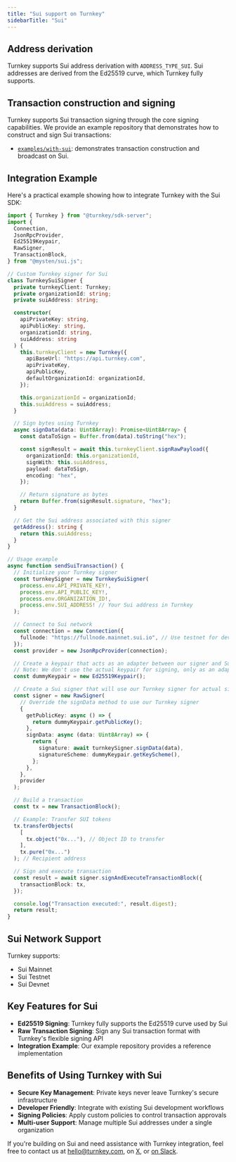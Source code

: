 ```yaml
---
title: "Sui support on Turnkey"
sidebarTitle: "Sui"
---
```


## Address derivation

Turnkey supports Sui address derivation with `ADDRESS_TYPE_SUI`. Sui addresses are derived from the Ed25519 curve, which Turnkey fully supports.

## Transaction construction and signing

Turnkey supports Sui transaction signing through the core signing capabilities. We provide an example repository that demonstrates how to construct and sign Sui transactions:

- [`examples/with-sui`](https://github.com/tkhq/sdk/tree/main/examples/with-sui): demonstrates transaction construction and broadcast on Sui.

## Integration Example

Here's a practical example showing how to integrate Turnkey with the Sui SDK:

```typescript [expandable]
import { Turnkey } from "@turnkey/sdk-server";
import {
  Connection,
  JsonRpcProvider,
  Ed25519Keypair,
  RawSigner,
  TransactionBlock,
} from "@mysten/sui.js";

// Custom Turnkey signer for Sui
class TurnkeySuiSigner {
  private turnkeyClient: Turnkey;
  private organizationId: string;
  private suiAddress: string;

  constructor(
    apiPrivateKey: string,
    apiPublicKey: string,
    organizationId: string,
    suiAddress: string
  ) {
    this.turnkeyClient = new Turnkey({
      apiBaseUrl: "https://api.turnkey.com",
      apiPrivateKey,
      apiPublicKey,
      defaultOrganizationId: organizationId,
    });

    this.organizationId = organizationId;
    this.suiAddress = suiAddress;
  }

  // Sign bytes using Turnkey
  async signData(data: Uint8Array): Promise<Uint8Array> {
    const dataToSign = Buffer.from(data).toString("hex");

    const signResult = await this.turnkeyClient.signRawPayload({
      organizationId: this.organizationId,
      signWith: this.suiAddress,
      payload: dataToSign,
      encoding: "hex",
    });

    // Return signature as bytes
    return Buffer.from(signResult.signature, "hex");
  }

  // Get the Sui address associated with this signer
  getAddress(): string {
    return this.suiAddress;
  }
}

// Usage example
async function sendSuiTransaction() {
  // Initialize your Turnkey signer
  const turnkeySigner = new TurnkeySuiSigner(
    process.env.API_PRIVATE_KEY!,
    process.env.API_PUBLIC_KEY!,
    process.env.ORGANIZATION_ID!,
    process.env.SUI_ADDRESS! // Your Sui address in Turnkey
  );

  // Connect to Sui network
  const connection = new Connection({
    fullnode: "https://fullnode.mainnet.sui.io", // Use testnet for development
  });
  const provider = new JsonRpcProvider(connection);

  // Create a keypair that acts as an adapter between our signer and Sui SDK
  // Note: We don't use the actual keypair for signing, only as an adapter
  const dummyKeypair = new Ed25519Keypair();

  // Create a Sui signer that will use our Turnkey signer for actual signing
  const signer = new RawSigner(
    // Override the signData method to use our Turnkey signer
    {
      getPublicKey: async () => {
        return dummyKeypair.getPublicKey();
      },
      signData: async (data: Uint8Array) => {
        return {
          signature: await turnkeySigner.signData(data),
          signatureScheme: dummyKeypair.getKeyScheme(),
        };
      },
    },
    provider
  );

  // Build a transaction
  const tx = new TransactionBlock();

  // Example: Transfer SUI tokens
  tx.transferObjects(
    [
      tx.object("0x..."), // Object ID to transfer
    ],
    tx.pure("0x...")
  ); // Recipient address

  // Sign and execute transaction
  const result = await signer.signAndExecuteTransactionBlock({
    transactionBlock: tx,
  });

  console.log("Transaction executed:", result.digest);
  return result;
}
```

## Sui Network Support

Turnkey supports:

- Sui Mainnet
- Sui Testnet
- Sui Devnet

## Key Features for Sui

- **Ed25519 Signing**: Turnkey fully supports the Ed25519 curve used by Sui
- **Raw Transaction Signing**: Sign any Sui transaction format with Turnkey's flexible signing API
- **Integration Example**: Our example repository provides a reference implementation

## Benefits of Using Turnkey with Sui

- **Secure Key Management**: Private keys never leave Turnkey's secure infrastructure
- **Developer Friendly**: Integrate with existing Sui development workflows
- **Signing Policies**: Apply custom policies to control transaction approvals
- **Multi-user Support**: Manage multiple Sui addresses under a single organization

If you're building on Sui and need assistance with Turnkey integration, feel free to contact us at [hello@turnkey.com](mailto:hello@turnkey.com), on [X](https://x.com/turnkeyhq/), or [on Slack](https://join.slack.com/t/clubturnkey/shared_invite/zt-31v4yhgw6-PwBzyNsWCCBTk2xft3EoHQ).
